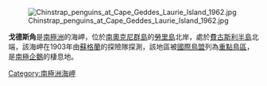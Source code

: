 {{unreferenced|time=2013-10-27T05:05:58+00:00}}
[[Image:Chinstrap_penguins_at_Cape_Geddes_Laurie_Island_1962.jpg|thumb]]

'''戈德斯角'''是[[南極洲|南極洲]]的海岬，位於[[南奧克尼群島|南奧克尼群島]]的[[勞里島|勞里島]]北岸，處於[[費古斯利半島|費古斯利半島]]北端，該海岬在1903年由[[蘇格蘭|蘇格蘭]]的探險隊探測，該地區被[[國際鳥盟|國際鳥盟]]列為[[重點鳥區|重點鳥區]]，是[[南極企鵝|南極企鵝]]的棲息地。

{{coord|60|42|S|44|35|W|source:GNIS|display=title}} 

{{Antarctica-geo-stub}}
[[Category:南極洲海岬|Category:南極洲海岬]]